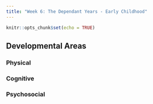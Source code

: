 ```yaml
---
title: "Week 6: The Dependant Years - Early Childhood"
---
```


```r
knitr::opts_chunk$set(echo = TRUE)
```

## Developmental Areas {.tabset}

### Physical

### Cognitive

### Psychosocial

## {-}